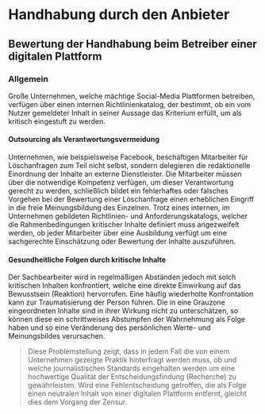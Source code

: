 # Handhabung durch den Anbieter

## Bewertung der Handhabung beim Betreiber einer digitalen Plattform

### Allgemein

Große Unternehmen, welche mächtige Social-Media Plattformen betreiben, verfügen
über einen internen Richtlinienkatalog, der bestimmt, ob ein vom Nutzer
gemeldeter Inhalt in seiner Aussage das Kriterium erfüllt, um als kritisch
eingestuft zu werden.

#### Outsourcing als Verantwortungsvermeidung

Unternehmen, wie beispielsweise Facebook, beschäftigen Mitarbeiter für Löschanfragen zum Teil nicht selbst,
sondern delegieren die redaktionelle Einordnung der Inhalte an externe Dienstleister.
Die Mitarbeiter müssen über die notwendige Kompetenz verfügen, um dieser Verantwortung gerecht zu werden,
schließlich bildet ein fehlerhaftes oder falsches Vorgehen bei der Bewertung einer Löschanfrage einen
erheblichen Eingriff in die freie Meinungsbildung des Einzelnen.
Trotz eines internen, im Unternehmen gebildeten Richtlinien- und Anforderungskatalogs,
welcher die Rahmenbedingungen kritischer Inhalte definiert muss angezweifelt werden,
ob jeder Mitarbeiter über eine Ausbildung verfügt um eine sachgerechte Einschätzung oder Bewertung der Inhalte auszuführen.

#### Gesundheitliche Folgen durch kritische Inhalte

Der Sachbearbeiter wird in regelmäßigen Abständen jedoch mit solch kritischen Inhalten konfrontiert,
welche eine direkte Einwirkung auf das Bewusstsein (Reaktion) hervorrufen.
Eine häufig wiederholte Konfrontation kann zur Traumatisierung der Person führen.
Die in eine Grauzone eingeordneten Inhalte sind in ihrer Wirkung nicht zu unterschätzen,
so können diese ein schrittweises Abstumpfen der Wahrnehmung als Folge haben und so eine
Veränderung des persönlichen Werte- und Meinungsbildes verursachen.

> Diese Problemstellung zeigt, dass in jedem Fall die von einem Unternehmen
> gezeigte Praktik hinterfragt werden muss, ob und welche journalistischen
> Standards eingehalten werden um eine hochwertige Qualität der Entscheidungsfindung
> (Recherche) zu gewährleisten. Wird eine Fehlentscheidung getroffen, die als Folge
> einen neutralen Inhalt von einer digitalen Plattform entfernt, gleicht dies dem Vorgang der Zensur.
